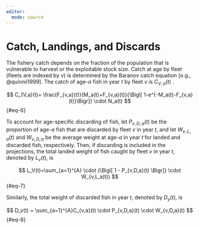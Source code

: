 ```yaml
---
editor: 
  mode: source
---
```


# Catch, Landings, and Discards {.unnumbered}

The fishery catch depends on the fraction of the population that is vulnerable to harvest or the exploitable stock size. Catch at age by fleet (fleets are indexed by $v$) is determined by the Baranov catch equation [e.g., @quinnii1999]. The catch of age-$a$ fish in year $t$ by fleet $v$ is $C_{V,a}(t)$ .

$$ 
C_{V,a}(t)= \frac{F_{v,a}(t)}{M_a(t)+F_{v,a}(t)}{\Bigl[ 1-e^{-M_a(t)-F_{v,a}(t)}\Bigr]} \cdot N_a(t)
$$ {#eq-6}

To account for age-specific discarding of fish, let $P_{v,D,a}(t)$ be the proportion of age-$a$ fish that are discarded by fleet $v$ in year $t$, and let $W_{v,L,a}(t)$ and $W_{v,D,a}$ be the average weight at age-$a$ in year $t$ for landed and discarded fish, respectively. Then, if discarding is included in the projections, the total landed weight of fish caught by fleet $v$ in year $t$, denoted by $L_v(t)$, is


$$
L_V(t)=\sum_{a=1}^{A} \cdot {\Bigl[ 1 - P_{v,D,a}(t) \Bigr]} \cdot W_{v,L,a(t)}
$$ {#eq-7}

Similarly, the total weight of discarded fish in year $t$, denoted by $D_y(t)$, is

$$
  D_v(t) = \sum_{a=1}^{A}C_{v,a}(t) \cdot P_{v,D,a}(t) \cdot W_{v,D,a}(t)
$$ {#eq-8}
